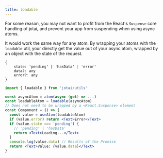```yaml
---
title: loadable
---
```


For some reason, you may not want to profit from the React's `Suspense` core handling of jotai, and prevent your app from suspending when using async atoms.

It would work the same way for any atom. By wrapping your atoms with the `loadable` util, your directly get the value out of your async atom, wrapped by an object with the state of the request.

```
{
	state: 'pending' | 'hasData' | 'error'
	data?: any
	error?: any
}
```

```jsx
import { loadable } from "jotai/utils"

const asyncAtom = atom(async (get) => ...)
const loadableAtom = loadable(asyncAtom)
// Does not need to be wrapped by a <React.Suspense> element
const Component = () => {
  const value = useAtom(loadableAtom)
  if (value.error) return <Text>Error</Text>
  if (value.state === 'pending') {
    // 'pending' | 'hasData'
    return <Text>Loading...</Text>
  }
  console.log(value.data) // Results of the Promise
  return <Text>Value: {value.data}</Text>
}
```
